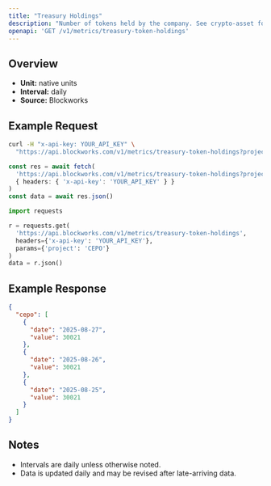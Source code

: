 ```yaml
---
title: "Treasury Holdings"
description: "Number of tokens held by the company. See crypto-asset for asset indicator"
openapi: 'GET /v1/metrics/treasury-token-holdings'
---
```


## Overview

- **Unit:** native units
- **Interval:** daily
- **Source:** Blockworks

## Example Request

<CodeGroup>

```bash cURL
curl -H "x-api-key: YOUR_API_KEY" \
  "https://api.blockworks.com/v1/metrics/treasury-token-holdings?project=CEPO"
```

```typescript TypeScript
const res = await fetch(
  'https://api.blockworks.com/v1/metrics/treasury-token-holdings?project=CEPO',
  { headers: { 'x-api-key': 'YOUR_API_KEY' } }
)
const data = await res.json()
```

```python Python
import requests

r = requests.get(
  'https://api.blockworks.com/v1/metrics/treasury-token-holdings',
  headers={'x-api-key': 'YOUR_API_KEY'},
  params={'project': 'CEPO'}
)
data = r.json()
```

</CodeGroup>

## Example Response

```json
{
  "cepo": [
    {
      "date": "2025-08-27",
      "value": 30021
    },
    {
      "date": "2025-08-26",
      "value": 30021
    },
    {
      "date": "2025-08-25",
      "value": 30021
    }
  ]
}
```

## Notes
- Intervals are daily unless otherwise noted.
- Data is updated daily and may be revised after late-arriving data.
